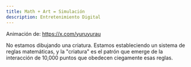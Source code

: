 ```yaml
---
title: Math + Art = Simulación
description: Entretenimiento Digital
---
```



<P5Sketch 
  sketchUrl="/simulacion-2025-20/sketches/c13jun2025.js" 
  containerId="c13jun2025"
  styleClass="p5-container-c13jun2025"
/>

Animación de: https://x.com/yuruyurau  


<CustomAside backgroundColor="#2a2a2a" textColor="#ffffff" borderColor="#555">
No estamos dibujando una criatura.  
Estamos estableciendo un sistema de reglas matemáticas, 
y la "criatura"   
es el patrón que emerge  
de la interacción de 10,000 puntos que obedecen 
ciegamente esas reglas.
</CustomAside>